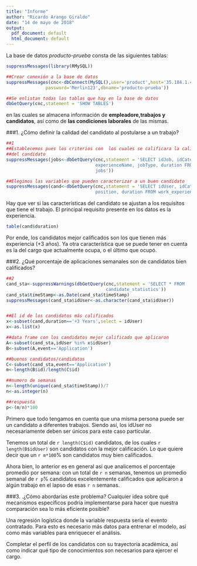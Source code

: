 ```yaml
---
title: "Informe"
author: "Ricardo Arango Giraldo"
date: "14 de mayo de 2018"
output:
  pdf_document: default
  html_document: default
---
```


La base de datos *producto-prueba* consta de las siguientes tablas:

```r
suppressMessages(library(RMySQL))

##Crear conexión a la base de datos
suppressMessages(cnc<-dbConnect(MySQL(),user='product',host='35.184.1.48',
               password='Merlin123',dbname='producto-prueba'))

##Se enlistan todas las tablas que hay en la base de datos
dbGetQuery(cnc,statement = 'SHOW TABLES')

```

en las cuales se almacena información de **empleadore,trabajos y
candidatos**, así como de **las condiciones laborales** de las mismas.


###1. ¿Cómo definir la calidad del candidato al postularse  a un trabajo? 

```r
##1
##Establecemos pues los criterios con  los cuales se calificara la calidad
##del candidato
suppressMessages(jobs<-dbGetQuery(cnc,statement = 'SELECT idJob, idCategory,
                                  experienceName, jobType, duration FROM
                                  jobs'))

##Elegimos las variables que pueden caracterizar a un buen candidato
suppressMessages(cand<-dbGetQuery(cnc,statement = 'SELECT idUser, idCategory,
                                  position, duration FROM work_experiences'))


```
Hay que ver si las características del candidato se ajustan a los requisitos
que tiene el trabajo. El principal requisito presente en los datos es la
experiencia.

```r
table(cand$duration)
```

Por ende, los candidatos mejor calificados son los que tienen más
experiencia (+3 años). Ya otra característica que se puede tener en cuenta es
la del cargo que actualmente ocupa, o el último que ocupó. 


###2. ¿Qué porcentaje de aplicaciones semanales son de candidatos bien calificados? 

```r
##2
cand_sta<-suppressWarnings(dbGetQuery(cnc,statement = 'SELECT * FROM
                                      candidate_statistics'))
cand_sta$timeStamp<-as.Date(cand_sta$timeStamp)
suppressMessages(cand_sta$idUser<-as.character(cand_sta$idUser))


##El id de los candidatos más calificados
x<-subset(cand,duration=='+3 Years',select = idUser)
x<-as.list(x)

##data frame con los candidatos mejor calificado que aplicaron
A<-subset(cand_sta,idUser %in% x$idUser)
B<-subset(A,event=='Application')

##buenos candidatos/candidatos
C<-subset(cand_sta,event=='Application')
m<-length(B$id)/length(C$id)

##numero de semanas
n<-length(unique(cand_sta$timeStamp))/7
n<-as.integer(n)

##respuesta
p<-(m/n)*100

```
Primero que todo tengamos en cuenta que una misma persona puede ser un
candidato a diferentes trabajos. Siendo así, los idUser no necesariamente
deben ser únicos para este caso particular. 

Tenemos un total de `r length(C$id)` candidatos, de los cuales 
`r length(B$idUser)` son candidatos con la mejor calificación. Lo que quiere
decir que un `r m*100`%  son candidatos muy bien calificados. 

Ahora bien, lo anterior es en general así que analicemos el porcentaje
promedio por semana:  con un total de `r n` semanas, tenemos un promedio
semanal de `r p`% candidatos excelentemente calificados que aplicaron a algún
trabajo en el lapso de esas `r n` semanas. 


###3. .¿Cómo abordarías este problema? Cualquier idea sobre qué mecanismos específicos podría implementarse para hacer que nuestra comparación sea lo más eficiente posible?

Una regresión logística donde la variable respuesta sería el evento
contratado. Para esto es necesario más datos para entrenar el modelo, así
como más variables para enriquecer el análisis. 

Completar el perfil de los candidatos con su trayectoria académica, así como
indicar qué tipo de conocimientos son necesarios para ejercer el cargo. 

